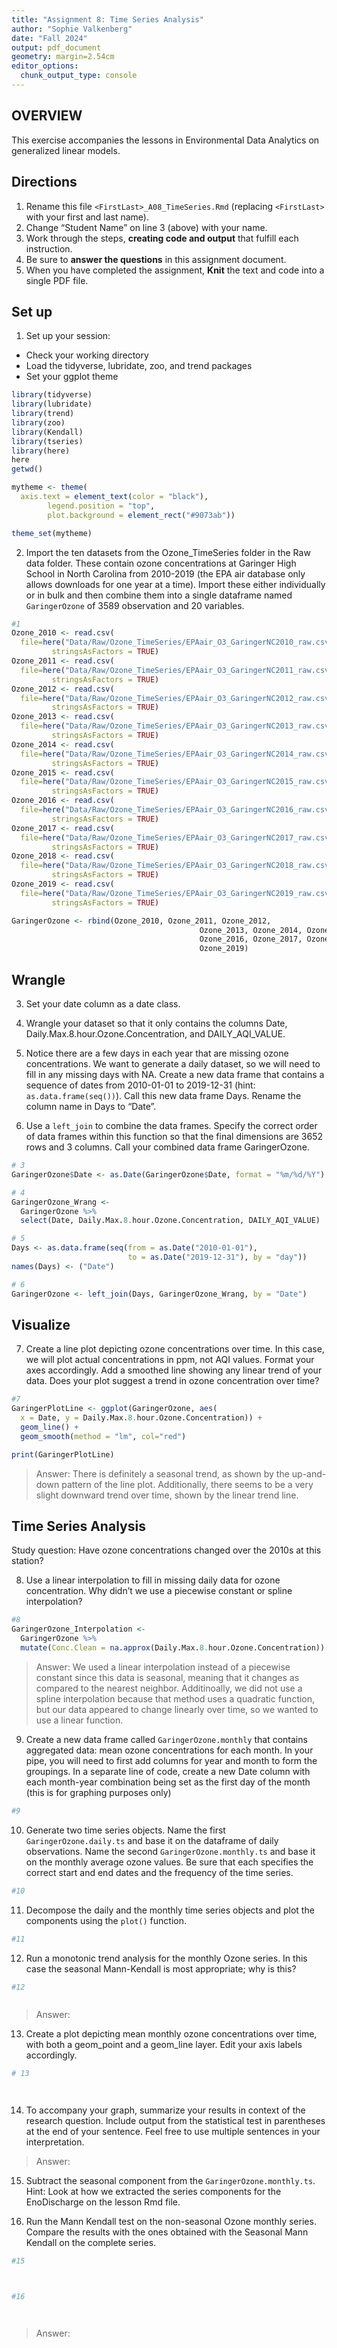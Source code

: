 ```yaml
---
title: "Assignment 8: Time Series Analysis"
author: "Sophie Valkenberg"
date: "Fall 2024"
output: pdf_document
geometry: margin=2.54cm
editor_options: 
  chunk_output_type: console
---
```


## OVERVIEW

This exercise accompanies the lessons in Environmental Data Analytics on generalized linear models. 

## Directions
1. Rename this file `<FirstLast>_A08_TimeSeries.Rmd` (replacing `<FirstLast>` with your first and last name).
2. Change "Student Name" on line 3 (above) with your name.
3. Work through the steps, **creating code and output** that fulfill each instruction.
4. Be sure to **answer the questions** in this assignment document.
5. When you have completed the assignment, **Knit** the text and code into a single PDF file.

## Set up 
1. Set up your session:

* Check your working directory
* Load the tidyverse, lubridate, zoo, and trend packages
* Set your ggplot theme

```r
library(tidyverse)
library(lubridate)
library(trend)
library(zoo)
library(Kendall)
library(tseries)
library(here)
here
getwd()

mytheme <- theme(
  axis.text = element_text(color = "black"), 
        legend.position = "top",
        plot.background = element_rect("#9073ab"))

theme_set(mytheme)

```


2. Import the ten datasets from the Ozone_TimeSeries folder in the Raw data folder. These contain ozone concentrations at Garinger High School in North Carolina from 2010-2019 (the EPA air database only allows downloads for one year at a time). Import these either individually or in bulk and then combine them into a single dataframe named `GaringerOzone` of 3589 observation and 20 variables. 

```r
#1
Ozone_2010 <- read.csv(
  file=here("Data/Raw/Ozone_TimeSeries/EPAair_O3_GaringerNC2010_raw.csv"), 
         stringsAsFactors = TRUE)
Ozone_2011 <- read.csv(
  file=here("Data/Raw/Ozone_TimeSeries/EPAair_O3_GaringerNC2011_raw.csv"), 
         stringsAsFactors = TRUE)
Ozone_2012 <- read.csv(
  file=here("Data/Raw/Ozone_TimeSeries/EPAair_O3_GaringerNC2012_raw.csv"), 
         stringsAsFactors = TRUE)
Ozone_2013 <- read.csv(
  file=here("Data/Raw/Ozone_TimeSeries/EPAair_O3_GaringerNC2013_raw.csv"), 
         stringsAsFactors = TRUE)
Ozone_2014 <- read.csv(
  file=here("Data/Raw/Ozone_TimeSeries/EPAair_O3_GaringerNC2014_raw.csv"), 
         stringsAsFactors = TRUE)
Ozone_2015 <- read.csv(
  file=here("Data/Raw/Ozone_TimeSeries/EPAair_O3_GaringerNC2015_raw.csv"), 
         stringsAsFactors = TRUE)
Ozone_2016 <- read.csv(
  file=here("Data/Raw/Ozone_TimeSeries/EPAair_O3_GaringerNC2016_raw.csv"), 
         stringsAsFactors = TRUE)
Ozone_2017 <- read.csv(
  file=here("Data/Raw/Ozone_TimeSeries/EPAair_O3_GaringerNC2017_raw.csv"), 
         stringsAsFactors = TRUE)
Ozone_2018 <- read.csv(
  file=here("Data/Raw/Ozone_TimeSeries/EPAair_O3_GaringerNC2018_raw.csv"), 
         stringsAsFactors = TRUE)
Ozone_2019 <- read.csv(
  file=here("Data/Raw/Ozone_TimeSeries/EPAair_O3_GaringerNC2019_raw.csv"), 
         stringsAsFactors = TRUE)

GaringerOzone <- rbind(Ozone_2010, Ozone_2011, Ozone_2012,
                                          Ozone_2013, Ozone_2014, Ozone_2015,
                                          Ozone_2016, Ozone_2017, Ozone_2018,
                                          Ozone_2019)

```

## Wrangle

3. Set your date column as a date class.

4. Wrangle your dataset so that it only contains the columns Date, Daily.Max.8.hour.Ozone.Concentration, and DAILY_AQI_VALUE. 

5. Notice there are a few days in each year that are missing ozone concentrations. We want to generate a daily dataset, so we will need to fill in any missing days with NA. Create a new data frame that contains a sequence of dates from 2010-01-01 to 2019-12-31 (hint: `as.data.frame(seq())`). Call this new data frame Days. Rename the column name in Days to "Date".

6. Use a `left_join` to combine the data frames. Specify the correct order of data frames within this function so that the final dimensions are 3652 rows and 3 columns. Call your combined data frame GaringerOzone. 

```r
# 3
GaringerOzone$Date <- as.Date(GaringerOzone$Date, format = "%m/%d/%Y")

# 4
GaringerOzone_Wrang <-
  GaringerOzone %>% 
  select(Date, Daily.Max.8.hour.Ozone.Concentration, DAILY_AQI_VALUE)

# 5
Days <- as.data.frame(seq(from = as.Date("2010-01-01"), 
                          to = as.Date("2019-12-31"), by = "day"))
names(Days) <- ("Date")

# 6
GaringerOzone <- left_join(Days, GaringerOzone_Wrang, by = "Date")

```

## Visualize

7. Create a line plot depicting ozone concentrations over time. In this case, we will plot actual concentrations in ppm, not AQI values. Format your axes accordingly. Add a smoothed line showing any linear trend of your data. Does your plot suggest a trend in ozone concentration over time?

```r
#7
GaringerPlotLine <- ggplot(GaringerOzone, aes(
  x = Date, y = Daily.Max.8.hour.Ozone.Concentration)) +
  geom_line() +
  geom_smooth(method = "lm", col="red")

print(GaringerPlotLine)

```

>Answer:
There is definitely a seasonal trend, as shown by the up-and-down pattern of the line plot. Additionally, there seems to be a very slight downward trend over time, shown by the linear trend line.

## Time Series Analysis

Study question: Have ozone concentrations changed over the 2010s at this station? 

8. Use a linear interpolation to fill in missing daily data for ozone concentration. Why didn't we use a piecewise constant or spline interpolation?

```r
#8
GaringerOzone_Interpolation <- 
  GaringerOzone %>% 
  mutate(Conc.Clean = na.approx(Daily.Max.8.hour.Ozone.Concentration))

```

> Answer: 
We used a linear interpolation instead of a piecewise constant since this data is seasonal, meaning that it changes as compared to the nearest neighbor. Additinoally, we did not use a spline interpolation because that method uses a quadratic function, but our data appeared to change linearly over time, so we wanted to use a linear function.


9. Create a new data frame called `GaringerOzone.monthly` that contains aggregated data: mean ozone concentrations for each month. In your pipe, you will need to first add columns for year and month to form the groupings. In a separate line of code, create a new Date column with each month-year combination being set as the first day of the month (this is for graphing purposes only)

```r
#9

```


10. Generate two time series objects. Name the first `GaringerOzone.daily.ts` and base it on the dataframe of daily observations. Name the second `GaringerOzone.monthly.ts` and base it on the monthly average ozone values. Be sure that each specifies the correct start and end dates and the frequency of the time series.

```r
#10

```


11. Decompose the daily and the monthly time series objects and plot the components using the `plot()` function.

```r
#11


```


12. Run a monotonic trend analysis for the monthly Ozone series. In this case the seasonal Mann-Kendall is most appropriate; why is this?

```r
#12



```

> Answer: 

13. Create a plot depicting mean monthly ozone concentrations over time, with both a geom_point and a geom_line layer. Edit your axis labels accordingly.

```r
# 13




```

14. To accompany your graph, summarize your results in context of the research question. Include output from the statistical test in parentheses at the end of your sentence. Feel free to use multiple sentences in your interpretation.

> Answer: 

15. Subtract the seasonal component from the `GaringerOzone.monthly.ts`. Hint: Look at how we extracted the series components for the EnoDischarge on the lesson Rmd file.

16. Run the Mann Kendall test on the non-seasonal Ozone monthly series. Compare the results with the ones obtained with the Seasonal Mann Kendall on the complete series.

```r
#15



#16




```

> Answer: 
